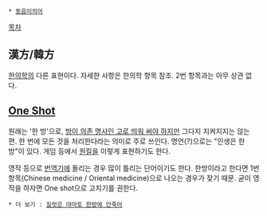  * [[동음이의어]]

[[목차]]
== 漢方/韓方 ==
[[한의학]]의 다른 표현이다. 자세한 사항은 한의학 항목 참조.
2번 항목과는 아무 상관 없다.

== [[원샷|One Shot]] ==
원래는 '한 방'으로, [[띄어쓰기|방이 의존 명사인 고로 띄워 써야 하지만]] 그다지 지켜지지는 않는 편. 한 번에 모든 것을 처리한다라는 의미로 주로 쓰인다. 명언(?)으로는 "인생은 한 방"이 있다.
게임 등에서 [[원킬]]을 이렇게 표현하기도 한다.

영작 등으로 [[번역기]]에 돌리는 경우 많이 틀리는 단어이기도 한다. 한방이라고 한다면 1번 항목(Chinese medicine / Oriental medicine)으로 나오는 경우가 잦기 때문. 굳이 영작을 하자면 One shot으로 고치기를 권한다.

 * 더 보기 : [[질럿은 야마토 한방에 안죽어]]
